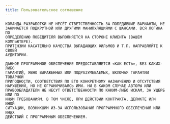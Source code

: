 ```yaml
---
title: Пользовательское соглашение
---
```


    КОМАНДА РАЗРАБОТКИ НЕ НЕСЁТ ОТВЕТСТВЕННОСТЬ ЗА ПОБЕДИВШИЕ ВАРИАНТЫ, НЕ
    ЗАНИМАЕТСЯ ПОДКРУТНОЙ ИЛИ ДРУГИМИ МАНИПУЛЯЦИЯМИ С ШАНСАМИ. ВСЯ ЛОГИКА ПО
    ОПРЕДЕЛЕНИЮ ПОБЕДИТЕЛЯ ВЫПОЛНЯЕТСЯ НА СТОРОНЕ КЛИЕНТА (ВАШЕМ КОМПЬЮТЕРЕ).
    ПРИТЕНЗИИ КАСАТЕЛЬНО КАЧЕСТВА ВЫПАДАЮЩИХ ФИЛЬМОВ И Т.П. НАПРАВЛЯЙТЕ К СВОЕЙ
    АУДИТОРИИ.

    ДАННОЕ ПРОГРАММНОЕ ОБЕСПЕЧЕНИЕ ПРЕДОСТАВЛЯЕТСЯ «КАК ЕСТЬ», БЕЗ КАКИХ-ЛИБО
    ГАРАНТИЙ, ЯВНО ВЫРАЖЕННЫХ ИЛИ ПОДРАЗУМЕВАЕМЫХ, ВКЛЮЧАЯ ГАРАНТИИ ТОВАРНОЙ
    ПРИГОДНОСТИ, СООТВЕТСТВИЯ ПО ЕГО КОНКРЕТНОМУ НАЗНАЧЕНИЮ И ОТСУТСТВИЯ
    НАРУШЕНИЙ, НО НЕ ОГРАНИЧИВАЯСЬ ИМИ. НИ В КАКОМ СЛУЧАЕ АВТОРЫ ИЛИ
    ПРАВООБЛАДАТЕЛИ НЕ НЕСУТ ОТВЕТСТВЕННОСТИ ПО КАКИМ-ЛИБО ИСКАМ, ЗА УЩЕРБ ИЛИ ПО
    ИНЫМ ТРЕБОВАНИЯМ, В ТОМ ЧИСЛЕ, ПРИ ДЕЙСТВИИ КОНТРАКТА, ДЕЛИКТЕ ИЛИ ИНОЙ
    СИТУАЦИИ, ВОЗНИКШИМ ИЗ-ЗА ИСПОЛЬЗОВАНИЯ ПРОГРАММНОГО ОБЕСПЕЧЕНИЯ ИЛИ ИНЫХ
    ДЕЙСТВИЙ С ПРОГРАММНЫМ ОБЕСПЕЧЕНИЕМ.
